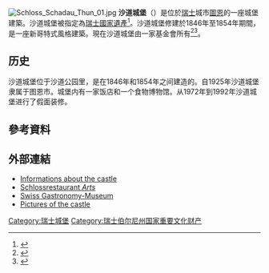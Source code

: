 [[File:Schloss_Schadau_Thun_01.jpg|thumb]]
'''沙道城堡'''（{{lang-de|Schloss Schadau}}）是位於[[瑞士|瑞士]]城市[[圖恩|圖恩]]的一座城堡建築。沙道城堡被指定為[[瑞士国家和区域重要文化财产名录|瑞士國家遺產]]<ref>{{cite web|url=http://www.bevoelkerungsschutz.admin.ch/internet/bs/de/home/themen/kgs/kgs_inventar/a-objekte.html|title=Kantonsliste A-Objekte|year=2009|work=KGS Inventar|publisher=Federal Office of Civil Protection|language=de|accessdate=25 April 2011|deadurl=yes|archiveurl=https://web.archive.org/web/20100628110559/http://www.bevoelkerungsschutz.admin.ch/internet/bs/de/home/themen/kgs/kgs_inventar/a-objekte.html|archivedate=2010年6月28日}}</ref>。沙道城堡修建於1846年至1854年期間，是一座新哥特式風格建築。現在沙道城堡由一家基金會所有<ref name="hds-GKS">{{cite web|url=http://www.hls-dhs-dss.ch/textes/d/D11909.php|title=Gottfried Keller-Stiftung|publisher=HDS|author=Claude Lapaire|language=de|date=2006-11-14|accessdate=2014-12-05|archive-date=2014-12-10|archive-url=https://web.archive.org/web/20141210134141/http://www.hls-dhs-dss.ch/textes/d/D11909.php|dead-url=no}}</ref><ref name="landbote-20111123">{{cite web|url=http://www.landbote.ch/index.php?id=18&tx_vsarticle_pi1%5Barticle%5D=171093|title=Bund greift Gottfried-Keller-Stiftung unter die Arme|publisher=[[Der_Landbote|Der Landbote]]/sda|author=|language=de|date=2011-11-23|accessdate=2014-12-05|deadurl=yes|archiveurl=https://web.archive.org/web/20141208015305/http://www.landbote.ch/index.php?id=18&tx_vsarticle_pi1%5Barticle%5D=171093|archivedate=2014-12-08}}</ref>。

==历史==
沙道城堡位于沙道公园里，是在1846年和1854年之间建造的。自1925年沙道城堡隶属于图恩市。城堡内有一家饭店和一个食物博物馆。从1972年到1992年沙道城堡进行了假面装修。

==參考資料==
{{reflist}}
==外部連結==
*[http://www.thun.ch/d/historisches/schadau Informations about the castle] {{Wayback|url=http://www.thun.ch/d/historisches/schadau |date=20110930024943 }}
*[http://schloss-schadau.ch Schlossrestaurant ''Arts''] {{Wayback|url=http://schloss-schadau.ch/ |date=20190402143958 }}
*[http://www.thun.ch/d/gastronomiemuseum/index.html Swiss Gastronomy-Museum] {{Wayback|url=http://www.thun.ch/d/gastronomiemuseum/index.html |date=20110930024954 }}
*[http://www.swisscastles.ch/Bern/schadau.html Pictures of the castle] {{Wayback|url=http://www.swisscastles.ch/Bern/schadau.html |date=20151014145913 }}
{{coord|46.746111|N|7.637222|E|region:CH-BE_type:landmark_source:dewiki|display=title}}
[[Category:瑞士城堡|Category:瑞士城堡]]
[[Category:瑞士伯尔尼州国家重要文化财产|Category:瑞士伯尔尼州国家重要文化财产]]